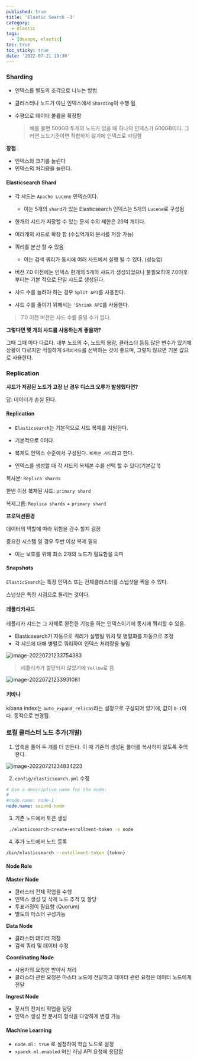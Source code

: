 ```yaml
---
published: true
title: 'Elastic Search -3'
category:
  - elastic
tags:
  - [devops, elastic]
toc: true
toc_sticky: true
date: '2022-07-21 19:30'
---
```


### Sharding

- 인덱스를 별도의 조각으로 나누는 방법

- 클러스터나 노드가 아닌 인덱스에서 `Sharding`이 수행 됨

- 수평으로 데이터 볼륨을 확장함

  > 예를 들면 500GB 두개의 노드가 있을 때 하나의 인덱스가 600GB이다. 그러면 노드기준이면 적합하지 않기에 인덱스로 샤딩함

**장점**

- 인덱스의 크기를 늘린다
- 인덱스의 처리량을 늘린다.

#### Elasticsearch Shard

- 각 샤드는 `Apache Lucene` 인덱스이다.
  - 이는 5개의 `shard`가 있는 Elasticsearch 인덱스는 5개의 `Lucene`로 구성됨
- 한개의 샤드가 저장할 수 있는 문서 수의 제한은 20억 개이다.
- 여러개의 샤드로 확장 함 (수십억개의 문서를 저장 가능)

- 쿼리를 분산 할 수 있음
  - 이는 검색 쿼리가 동시에 여러 사드에서 실행 될 수 있다. (성능업)
- 버전 7.0 이전에는 인덱스 한개의 5개의 샤드가 생성되었으나 불필요하여 7.0이후부터는 기본 적으로 단일 샤드로 생성된다.

- 샤드 수를 늘려야 하는 경우 `Split API`를 사용한다.
- 샤드 수를 줄이기 위해서는 `'Shrink API`를 사용한다.

> 7.0 이전 버전은 샤드 수를 줄일 수가 없다.

**그렇다면 몇 개의 샤드를 사용하는게 좋을까?**

그때 그때 마다 다르다. 내부 노드의 수, 노드의 용량, 클러스터 등등 많은 변수가 있기에 상황이 다르지만 적절하게 `5개의샤드`를 선택하는 것이 좋으며, 그렇지 않으면 기본 값으로 사용한다.

### Replication

**샤드가 저장된 노드가 고장 난 경우 디스크 오류가 발생했다면?**

답: 데이터가 손실 된다.

#### Replication

- `Elasticsearch`는 기본적으로 샤드 복제를 지원한다.

- 기본적으로 0이다.

- 복제도 인덱스 수준에서 구성된다. `복제본 샤드`라고 한다.
- 인덱스를 생성할 때 각 샤드의 복제본 수를 선택 할 수 있다(기본값 1)

복사본: `Replica shards`

한번 이상 복제된 샤드: `primary shard`

복제그룹: `Replica shards` + `primary shard`

**프로덕션환경**

데이터의 역할에 따라 위험을 감수 할지 결정

중요한 시스템 일 경우 두번 이상 복제 필요

- 이는 보호를 위해 최소 2개의 노드가 필요함을 의미

#### Snapshots

`ElasticSearch`는 특정 인덱스 또는 전체클러스터를 스냅샷을 찍을 수 있다.

스냅샷은 특정 시점으로 돌리는 것이다.

#### 레플리카샤드

레플리카 샤드는 그 자체로 완전한 기능을 하는 인덱스이기에 동시에 쿼리할 수 있음.

- Elasticsearch가 자동으로 쿼리가 실행될 위치 및 병렬화를 자동으로 조정
- 각 샤드에 대해 병렬로 쿼리하여 인덱스 처리량을 높임

![image-20220721233754383](../../../assets/images/posts/2022-07-21-post-elastic-search3/image-20220721233754383.png)

> 레플리카가 할당되지 않았기에 `Yellow`로 뜸

![image-20220721233931081](../../../assets/images/posts/2022-07-21-post-elastic-search3/image-20220721233931081.png)

#### 키바나

kibana index는 `auto_expand_relicas`라는 설정으로 구성되어 있기에, 값이 `0-1`이다. 동적으로 변경됨.

### 로컬 클러스터 노드 추가(개발)

1. 압축을 풀어 두 개를 더 만든다. 이 때 기존의 생성된 폴더를 복사하지 않도록 주의한다.

![image-20220721234834223](../../../assets/images/posts/2022-07-21-post-elastic-search3/image-20220721234834223.png)

2. `config/elasticsearch.yml` 수정

```yaml
# Use a descriptive name for the node:
#
#node.name: node-1
node.name: second-node
```

3. 기존 노드에서 토큰 생성

```bash
 ./elasticsearch-create-enrollment-token -s node
```

4. 추가 노드에서 노드 등록

```bash
/bin/elasticsearch --entollment-token {token}
```

#### Node Role

**Master Node**

- 클러스터 전체 작업을 수행
- 인덱스 생성 및 삭제 노드 추적 및 할당
- 투표과정이 필요함 (Quorum)
- 별도의 마스터 구성가능

**Data Node**

- 클러스터 데이터 저장
- 검색 쿼리 및 데이터 수정

**Coordinating Node**

- 사용자의 요청만 받아서 처리
- 클러스터 관련 요청은 마스터 노드에 전달하고 데이터 관련 요청은 데이터 노드에게 전달

**Ingrest Node**

- 문서의 전처리 작업을 담당
- 인덱스 생성 전 문서의 형식을 다양하게 변경 가능

#### Machine Learning

- `node.ml: true` 로 설정하여 학습 노드로 설정
- `xpanck.ml.enabled` 머신 러닝 API 요청에 응답함
